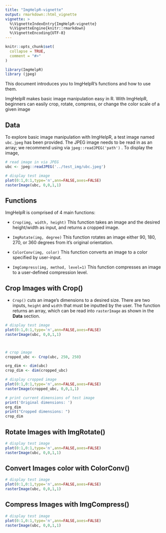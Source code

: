 ```yaml
---
title: "ImgHelpR-vignette"
output: rmarkdown::html_vignette
vignette: >
  %\VignetteIndexEntry{ImgHelpR-vignette}
  %\VignetteEngine{knitr::rmarkdown}
  %\VignetteEncoding{UTF-8}
---
```


```r
knitr::opts_chunk$set(
  collapse = TRUE,
  comment = "#>"
)
```

```r
library(ImgHelpR)
library (jpeg)
```

This document introduces you to ImgHelpR's functions and how to use them.

ImgHelpR makes basic image manipulation easy in R. With ImgHelpR, beginners can easily crop, rotate, compress, or change the color scale of a given image

## Data

To explore basic image manipulation with ImgHelpR, a test image named `ubc.jpeg` has been provided. The JPEG image needs to be read in as an array; we recommend using via `jpeg::readJPEG('path')` . To display the image,

```r
# read image in via JPEG
ubc <- jpeg::readJPEG('../test_img/ubc.jpeg')

# display test image 
plot(0:1,0:1,type='n',ann=FALSE,axes=FALSE)
rasterImage(ubc, 0,0,1,1)
```

## Functions

ImgHelpR is comprised of 4 main functions:

-   `Crop(img, width, height)` This function takes an image and the desired height/width as input, and returns a cropped image.

-   `ImgRotate(img, degree)` This function rotates an image either 90, 180, 270, or 360 degrees from it's original orientation.

-   `ColorConv(img, color)` This function converts an image to a color specified by user-input.

-   `ImgCompress(img, method, level=1)` This function compresses an image to a user-defined compression level.

## Crop Images with Crop()

-   `Crop()` cuts an image's dimensions to a desired size. There are two inputs, `height` and `width` that must be inputted by the user. The function returns an array, which can be read into `rasterImage` as shown in the **Data** section.

```r
# display test image 
plot(0:1,0:1,type='n',ann=FALSE,axes=FALSE)
rasterImage(ubc, 0,0,1,1)



# crop image
cropped_ubc <- Crop(ubc, 250, 250)

org_dim <- dim(ubc)
crop_dim <- dim(cropped_ubc)

# display cropped image
plot(0:1,0:1,type='n',ann=FALSE,axes=FALSE)
rasterImage(cropped_ubc, 0,0,1,1)

# print current dimensions of test image
print('Original dimensions: ') 
org_dim
print("Cropped dimensions: ")
crop_dim
```

## Rotate Images with ImgRotate()

```r
# display test image 
plot(0:1,0:1,type='n',ann=FALSE,axes=FALSE)
rasterImage(ubc, 0,0,1,1)

```

## Convert Images color with ColorConv()

```r
# display test image 
plot(0:1,0:1,type='n',ann=FALSE,axes=FALSE)
rasterImage(ubc, 0,0,1,1)
```

## Compress Images with ImgCompress()

```r
# display test image 
plot(0:1,0:1,type='n',ann=FALSE,axes=FALSE)
rasterImage(ubc, 0,0,1,1)
```
